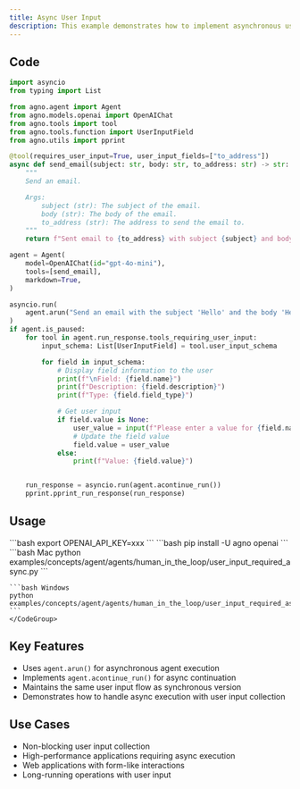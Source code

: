 ```yaml
---
title: Async User Input
description: This example demonstrates how to implement asynchronous user input collection, allowing for non-blocking execution while gathering user information.
---
```


## Code

```python examples/concepts/agent/agents/human_in_the_loop/user_input_required_async.py
import asyncio
from typing import List

from agno.agent import Agent
from agno.models.openai import OpenAIChat
from agno.tools import tool
from agno.tools.function import UserInputField
from agno.utils import pprint

@tool(requires_user_input=True, user_input_fields=["to_address"])
async def send_email(subject: str, body: str, to_address: str) -> str:
    """
    Send an email.

    Args:
        subject (str): The subject of the email.
        body (str): The body of the email.
        to_address (str): The address to send the email to.
    """
    return f"Sent email to {to_address} with subject {subject} and body {body}"

agent = Agent(
    model=OpenAIChat(id="gpt-4o-mini"),
    tools=[send_email],
    markdown=True,
)

asyncio.run(
    agent.arun("Send an email with the subject 'Hello' and the body 'Hello, world!'")
)
if agent.is_paused:
    for tool in agent.run_response.tools_requiring_user_input:
        input_schema: List[UserInputField] = tool.user_input_schema

        for field in input_schema:
            # Display field information to the user
            print(f"\nField: {field.name}")
            print(f"Description: {field.description}")
            print(f"Type: {field.field_type}")

            # Get user input
            if field.value is None:
                user_value = input(f"Please enter a value for {field.name}: ")
                # Update the field value
                field.value = user_value
            else:
                print(f"Value: {field.value}")


    run_response = asyncio.run(agent.acontinue_run())
    pprint.pprint_run_response(run_response)
```

## Usage

<Steps>
  <Snippet file="create-venv-step.mdx" />

  <Step title="Set your API key">
    ```bash
    export OPENAI_API_KEY=xxx
    ```
  </Step>

  <Step title="Install libraries">
    ```bash
    pip install -U agno openai
    ```
  </Step>

  <Step title="Run Example">
    <CodeGroup>
    ```bash Mac
    python examples/concepts/agent/agents/human_in_the_loop/user_input_required_async.py
    ```

    ```bash Windows
    python examples/concepts/agent/agents/human_in_the_loop/user_input_required_async.py
    ```
    </CodeGroup>
  </Step>
</Steps>

## Key Features

- Uses `agent.arun()` for asynchronous agent execution
- Implements `agent.acontinue_run()` for async continuation
- Maintains the same user input flow as synchronous version
- Demonstrates how to handle async execution with user input collection

## Use Cases

- Non-blocking user input collection
- High-performance applications requiring async execution
- Web applications with form-like interactions
- Long-running operations with user input 